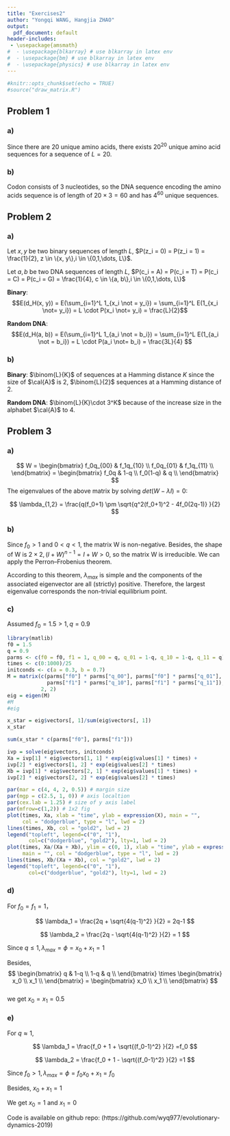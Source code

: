 ```yaml
---
title: "Exercises2"
author: "Yongqi WANG, Hangjia ZHAO"
output:
  pdf_document: default
header-includes:
 - \usepackage{amsmath}
#  - \usepackage{blkarray} # use blkarray in latex env
#  - \usepackage{bm} # use blkarray in latex env
#  - \usepackage{physics} # use blkarray in latex env
---
```


```r
#knitr::opts_chunk$set(echo = TRUE)
#source("draw_matrix.R")
```

\newcommand{\m}[1]{\mathbf{#1}}
\newcommand{\myoe}[2]{\frac{\mathrm{d} #1}{\mathrm{d} #2}}

## Problem 1

### a)

Since there are $20$ unique amino acids, there exists $20^{20}$ unique amino acid sequences for a sequence of $L=20$.

### b) 

Codon consists of $3$ nucleotides, so the DNA sequence encoding the amino acids sequence is of length of $20 \times 3 = 60$ and has $4^{60}$ unique sequences.

## Problem 2

### a)

Let $x, y$ be two binary sequences of length $L$, $P(z_i = 0) = P(z_i = 1) = \frac{1}{2}, z \in \{x, y\},i \in \{0,1,\dots, L\}$.

Let $a, b$ be two DNA sequences of length $L$, $P(c_i = A) = P(c_i = T) = P(c_i = C) = P(c_i = G) = \frac{1}{4}, c \in \{a, b\},i \in \{0,1,\dots, L\}$

**Binary**: $$E(d_H(x, y)) = E(\sum_{i=1}^L 1_{x_i \not = y_i}) = \sum_{i=1}^L E(1_{x_i \not= y_i}) = L \cdot P(x_i \not= y_i) = \frac{L}{2}$$

**Random DNA**: $$E(d_H(a, b)) = E(\sum_{i=1}^L 1_{a_i \not = b_i}) = \sum_{i=1}^L E(1_{a_i \not = b_i}) = L \cdot P(a_i \not= b_i) = \frac{3L}{4} $$

### b)

**Binary**: $\binom{L}{K}$ of sequences at a Hamming distance $K$ since the size of $\cal{A}$ is $2$,  $\binom{L}{2}$ sequences at a Hamming distance of $2$.

**Random DNA**: $\binom{L}{K}\cdot 3^K$ because of the increase size in the alphabet $\cal{A}$ to $4$. 

## Problem 3

### a)

$$
W = \begin{bmatrix}
    f_0q_{00} & f_1q_{10} \\
    f_0q_{01} & f_1q_{11} \\
    \end{bmatrix}
 = \begin{bmatrix}
    f_0q & 1-q \\
    f_0(1-q) & q \\
    \end{bmatrix}
$$
The eigenvalues of the above matrix by solving $det(W-\lambda I) = 0$:

$$
\lambda_{1,2} = \frac{q(f_0+1) \pm \sqrt{q^2(f_0+1)^2 - 4f_0(2q-1)} }{2}
$$

### b)

Since $f_0 > 1$ and $0 < q < 1$, the matrix W is non-negative. Besides, the shape of W is $2 \times 2, (I + W)^{n-1} = I + W > 0$, so the matrix W is irreducible. We can apply the Perron–Frobenius theorem. 

According to this theorem, $\lambda_{max}$ is simple and the components of the associated eigenvector are all (strictly) positive. Therefore, the largest eigenvalue corresponds the non-trivial equilibrium point.

### c)

Assumed $f_0 = 1.5 > 1, q=0.9$
```r
library(matlib)
f0 = 1.5
q = 0.9
parms <- c(f0 = f0, f1 = 1, q_00 = q, q_01 = 1-q, q_10 = 1-q, q_11 = q)
times <- c(0:1000)/25
initconds <- c(a = 0.3, b = 0.7)
M = matrix(c(parms["f0"] * parms["q_00"], parms["f0"] * parms["q_01"], 
             parms["f1"] * parms["q_10"], parms["f1"] * parms["q_11"]),
           2, 2)
eig = eigen(M)
#M
#eig

x_star = eig$vectors[, 1]/sum(eig$vectors[, 1])
x_star

sum(x_star * c(parms["f0"], parms["f1"]))

ivp = solve(eig$vectors, initconds)
Xa = ivp[1] * eig$vectors[1, 1] * exp(eig$values[1] * times) +
ivp[2] * eig$vectors[1, 2] * exp(eig$values[2] * times)
Xb = ivp[1] * eig$vectors[2, 1] * exp(eig$values[1] * times) +
ivp[2] * eig$vectors[2, 2] * exp(eig$values[2] * times)

par(mar = c(4, 4, 2, 0.5)) # margin size
par(mgp = c(2.5, 1, 0)) # axis localtion
par(cex.lab = 1.25) # size of y axis label 
par(mfrow=c(1,2)) # 1x2 fig
plot(times, Xa, xlab = "time", ylab = expression(X), main = "",
     col = "dodgerblue", type = "l", lwd = 2)
lines(times, Xb, col = "gold2", lwd = 2)
legend("topleft", legend=c("0", "1"),
       col=c("dodgerblue", "gold2"), lty=1, lwd = 2)
plot(times, Xa/(Xa + Xb), ylim = c(0, 1), xlab = "time", ylab = expression(X),
     main = "", col = "dodgerblue", type = "l", lwd = 2)
lines(times, Xb/(Xa + Xb), col = "gold2", lwd = 2)
legend("topleft", legend=c("0", "1"),
       col=c("dodgerblue", "gold2"), lty=1, lwd = 2)
```


### d)

For $f_0 = f_1 = 1$，

$$
\lambda_1 = \frac{2q + \sqrt{4(q-1)^2} }{2} = 2q-1
$$

$$
\lambda_2 = \frac{2q - \sqrt{4(q-1)^2} }{2} = 1
$$

Since $q \leq 1, \lambda_{max} = \phi = x_0 + x_1 = 1$

Besides, $$
\begin{bmatrix}
    q & 1-q \\
    1-q & q \\
    \end{bmatrix} \times  \begin{bmatrix}
    x_0 \\
    x_1 \\
    \end{bmatrix} = \begin{bmatrix}
    x_0 \\
    x_1 \\
    \end{bmatrix} $$   
we get $x_0 = x_1 = 0.5$  

### e)

For $q \approx 1$,

$$
\lambda_1  = \frac{f_0 + 1 + \sqrt{(f_0-1)^2} }{2} =f_0
$$

$$
\lambda_2  = \frac{f_0 + 1 - \sqrt{(f_0-1)^2} }{2} =1
$$

Since $f_0 \gt 1, \lambda_{max} = \phi = f_0x_0 + x_1 = f_0$

Besides, $x_0 + x_1 = 1$

We get $x_0 = 1$ and $x_1 = 0$





Code is available on github repo:
(https://github.com/wyq977/evolutionary-dynamics-2019)
